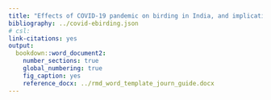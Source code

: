 ```yaml
---
title: "Effects of COVID-19 pandemic on birding in India, and implications for citizen science inference"
bibliography: ../covid-ebirding.json
# csl: 
link-citations: yes
output: 
  bookdown::word_document2:
    number_sections: true
    global_numbering: true
    fig_caption: yes
    reference_docx: ../rmd_word_template_journ_guide.docx
---
```


<!-- <style> -->

<!-- body { -->

<!-- text-align: justify} -->

<!-- </style> -->

<!-- Knit the manuscript using: -->

<!-- bookdown::render_book("10_manuscripts/01_ebirding_effort/") -->
